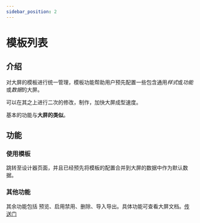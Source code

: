 ```yaml
---
sidebar_position: 2
---
```



# 模板列表  

## 介绍  

对大屏的模板进行统一管理，模板功能帮助用户预先配置一些包含通用*样式*或*功能*或*数据*的大屏。  

可以在其之上进行二次的修改，制作，加快大屏成型速度。  

基本的功能与**大屏的类似**。    

## 功能  

### 使用模板

跳转至设计器页面，并且已经预先将模板的配置合并到大屏的数据中作为默认数据。  

<ImagePreview alt="文件导入导出的过程，占位图" src="/img/docs/控制台/model-use.jpg" />

### 其他功能

其余功能包括 预览、启用禁用、删除、导入导出。具体功能可查看大屏文档。[传送门](/docs/控制台/大屏)